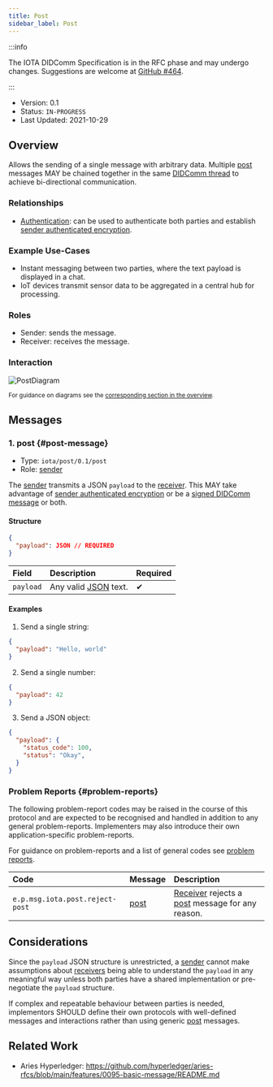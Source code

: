 ```yaml
---
title: Post
sidebar_label: Post
---
```



<ZeroSixNotice/>

:::info

The IOTA DIDComm Specification is in the RFC phase and may undergo changes. Suggestions are welcome at [GitHub #464](https://github.com/iotaledger/identity.rs/discussions/464).

:::

- Version: 0.1
- Status: `IN-PROGRESS`
- Last Updated: 2021-10-29

## Overview

Allows the sending of a single message with arbitrary data. Multiple [post](#post-message) messages MAY be chained together in the same [DIDComm thread](https://identity.foundation/didcomm-messaging/spec/#threads) to achieve bi-directional communication.

### Relationships

- [Authentication](./authentication.mdx): can be used to authenticate both parties and establish [sender authenticated encryption](https://identity.foundation/didcomm-messaging/spec/#sender-authenticated-encryption).

### Example Use-Cases
- Instant messaging between two parties, where the text payload is displayed in a chat.
- IoT devices transmit sensor data to be aggregated in a central hub for processing.

### Roles
- Sender: sends the message.
- Receiver: receives the message.

### Interaction

![PostDiagram](/img/didcomm/post.drawio.svg)

<div style={{textAlign: 'center'}}>

<sub>For guidance on diagrams see the <a href="../../overview#diagrams">corresponding section in the overview</a>.</sub>

</div>


## Messages

### 1. post {#post-message}

- Type: `iota/post/0.1/post`
- Role: [sender](#roles)

The [sender](#roles) transmits a JSON `payload` to the [receiver](#roles). This MAY take advantage of [sender authenticated encryption](https://identity.foundation/didcomm-messaging/spec/#sender-authenticated-encryption) or be a [signed DIDComm message](https://identity.foundation/didcomm-messaging/spec/#didcomm-signed-message) or both.

#### Structure
```json
{
  "payload": JSON // REQUIRED
}
```

| Field | Description | Required |
| :--- | :--- | :--- |
| `payload` | Any valid [JSON](https://datatracker.ietf.org/doc/html/rfc7159) text. | ✔ |

#### Examples

1. Send a single string:

```json
{
  "payload": "Hello, world"
}
```

2. Send a single number:

```json
{
  "payload": 42
}
```

3. Send a JSON object:

```json
{
  "payload": {
    "status_code": 100,
    "status": "Okay",
  }
}
```

### Problem Reports {#problem-reports}

The following problem-report codes may be raised in the course of this protocol and are expected to be recognised and handled in addition to any general problem-reports. Implementers may also introduce their own application-specific problem-reports.

For guidance on problem-reports and a list of general codes see [problem reports](../resources/problem-reports.mdx).

| Code | Message | Description |
| :--- | :--- | :--- |
| `e.p.msg.iota.post.reject-post` | [post](#post-message) | [Receiver](#roles) rejects a [post](#post-message) message for any reason. |

## Considerations

Since the `payload` JSON structure is unrestricted, a [sender](#roles) cannot make assumptions about [receivers](#roles) being able to understand the `payload` in any meaningful way unless both parties have a shared implementation or pre-negotiate the `payload` structure.

If complex and repeatable behaviour between parties is needed, implementors SHOULD define their own protocols with well-defined messages and interactions rather than using generic [post](#post-message) messages.

## Related Work

- Aries Hyperledger: https://github.com/hyperledger/aries-rfcs/blob/main/features/0095-basic-message/README.md
